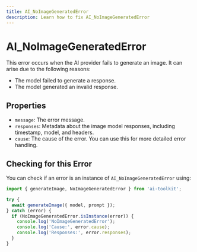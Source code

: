 ```yaml
---
title: AI_NoImageGeneratedError
description: Learn how to fix AI_NoImageGeneratedError
---
```


# AI_NoImageGeneratedError

This error occurs when the AI provider fails to generate an image.
It can arise due to the following reasons:

- The model failed to generate a response.
- The model generated an invalid response.

## Properties

- `message`: The error message.
- `responses`: Metadata about the image model responses, including timestamp, model, and headers.
- `cause`: The cause of the error. You can use this for more detailed error handling.

## Checking for this Error

You can check if an error is an instance of `AI_NoImageGeneratedError` using:

```typescript
import { generateImage, NoImageGeneratedError } from 'ai-toolkit';

try {
  await generateImage({ model, prompt });
} catch (error) {
  if (NoImageGeneratedError.isInstance(error)) {
    console.log('NoImageGeneratedError');
    console.log('Cause:', error.cause);
    console.log('Responses:', error.responses);
  }
}
```
